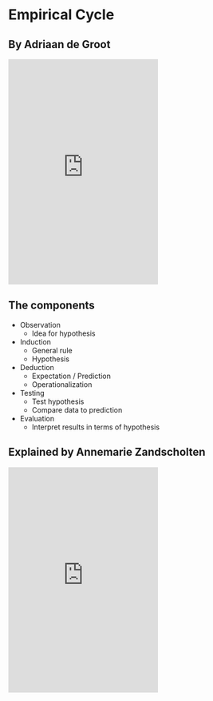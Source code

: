# Empirical Cycle {.section}

## By Adriaan de Groot

<iframe style="height:450px;" id="iframe_container" frameborder="0" webkitallowfullscreen="" mozallowfullscreen="" allowfullscreen="" src="https://prezi.com/embed/bpjkj8bz_kja/?bgcolor=ffffff&amp;lock_to_path=0&amp;autoplay=0&amp;autohide_ctrls=0&amp;landing_data=bHVZZmNaNDBIWnNjdEVENDRhZDFNZGNIUE43MHdLNWpsdFJLb2ZHanI5a2svK0VieFZlK1cxOTFvS1ZwWVVBNFZRPT0&amp;landing_sign=T515ue0i-w4c7Sok6m5LPjV9-MucmIMETU_ItCafgr8"></iframe>

## The components {.smaller}

* Observation
    * Idea for hypothesis
* Induction
    * General rule
    * Hypothesis
* Deduction
    * Expectation / Prediction
    * Operationalization
* Testing
    * Test hypothesis
    * Compare data to prediction
* Evaluation
    * Interpret results in terms of hypothesis

## Explained by Annemarie Zandscholten

<iframe style="height:450px;"  src="https://www.youtube.com/embed/57YvSQNmkEA?rel=0&amp;controls=1" frameborder="0" allowfullscreen></iframe>